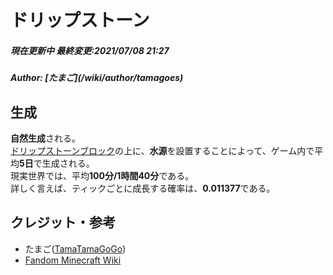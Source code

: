 # ドリップストーン
<h5>現在更新中
最終変更:2021/07/08 21:27</h5>
<h5>Author: [たまご](/wiki/author/tamagoes)</h5>

## 生成
**自然生成**される。  
[ドリップストーンブロック](/wiki/dripstone-block)の上に、**水源**を設置することによって、ゲーム内で平均**5日**で生成される。  
現実世界では、平均**100分/1時間40分**である。  
詳しく言えば、ティックごとに成長する確率は、**0.011377**である。

## クレジット・参考
 - たまご([TamaTamaGoGo](https://github.com/tamatamagogo))
 - [Fandom Minecraft Wiki](https://minecraft.fandom.com/ja/wiki/%E9%8D%BE%E4%B9%B3%E7%9F%B3)

